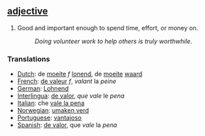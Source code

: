 ==[[adjective]]==
#Good and important enough to spend time, effort, or money on. 
#:''Doing volunteer work to help others is truly worthwhile.''

===Translations===

*[[Dutch]]: de [[moeite]] ''f'' [[lonend]], de [[moeite]] [[waard]]
*[[French]]: [[de valeur]] ''f'', ''valant'' la ''peine''
*[[German]]: [[Lohnend]]
*[[Interlingua]]: [[de valor]], ''que'' ''vale'' le ''pena''
*[[Italian]]: che [[vale la pena]]
*[[Norwegian]]: [[umaken verd]]
*[[Portuguese]]: [[vantajoso]]
*[[Spanish]]: [[de valor]], que ''vale'' la ''pena''